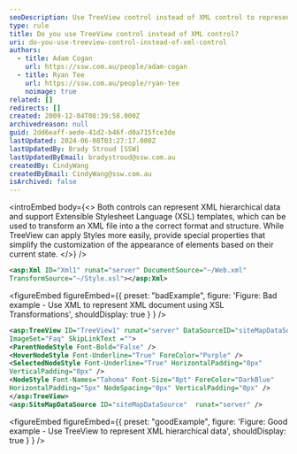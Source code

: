 ```yaml
---
seoDescription: Use TreeView control instead of XML control to represent hierarchical data and simplify customization with special properties.
type: rule
title: Do you use TreeView control instead of XML control?
uri: do-you-use-treeview-control-instead-of-xml-control
authors:
  - title: Adam Cogan
    url: https://ssw.com.au/people/adam-cogan
  - title: Ryan Tee
    url: https://ssw.com.au/people/ryan-tee
    noimage: true
related: []
redirects: []
created: 2009-12-04T08:39:58.000Z
archivedreason: null
guid: 2dd6eaff-aede-41d2-b46f-d0a715fce3de
lastUpdated: 2024-06-08T03:27:17.000Z
lastUpdatedBy: Brady Stroud [SSW]
lastUpdatedByEmail: bradystroud@ssw.com.au
createdBy: CindyWang
createdByEmail: CindyWang@ssw.com.au
isArchived: false
---
```


<introEmbed
  body={<>
Both controls can represent XML hierarchical data and support Extensible Stylesheet Language (XSL) templates, which can be used to transform an XML file into a the correct format and structure. While TreeView can apply Styles more easily, provide special properties that simplify the customization of the appearance of elements based on their current state.
  </>}
/>
```xml
<asp:Xml ID="Xml1" runat="server" DocumentSource="~/Web.xml"
TransformSource="~/Style.xsl"></asp:Xml>
```

<figureEmbed figureEmbed={{
  preset: "badExample",
  figure: 'Figure: Bad example - Use XML to represent XML document using XSL Transformations',
  shouldDisplay: true
} } />


```xml
<asp:TreeView ID="TreeView1" runat="server" DataSourceID="siteMapDataSource"
ImageSet="Faq" SkipLinkText ="">
<ParentNodeStyle Font-Bold="False" />
<HoverNodeStyle Font-Underline="True" ForeColor="Purple" />
<SelectedNodeStyle Font-Underline="True" HorizontalPadding="0px"
VerticalPadding="0px" />
<NodeStyle Font-Names="Tahoma" Font-Size="8pt" ForeColor="DarkBlue"
HorizontalPadding="5px" NodeSpacing="0px" VerticalPadding="0px" />
</asp:TreeView>
<asp:SiteMapDataSource ID="siteMapDataSource"  runat="server" />
```

<figureEmbed figureEmbed={{
  preset: "goodExample",
  figure: 'Figure: Good example - Use TreeView to represent XML hierarchical data',
  shouldDisplay: true
} } />

